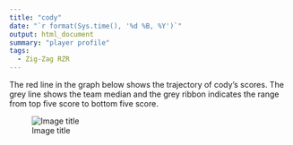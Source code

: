 ```yaml
---
title: "cody"
date: "`r format(Sys.time(), '%d %B, %Y')`"
output: html_document
summary: "player profile"
tags:
  - Zig-Zag RZR
---
```


The red line in the graph below shows the trajectory of cody's scores. The grey line shows the team median and the grey ribbon indicates the range from top five score to bottom five score.

![Image title](cody.jpg)
